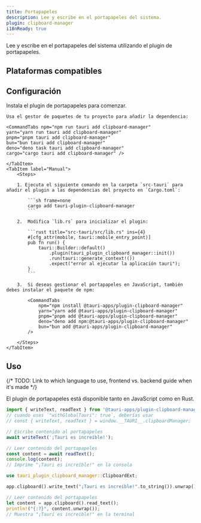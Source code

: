 ```yaml
---
title: Portapapeles
description: Lee y escribe en el portapapeles del sistema.
plugin: clipboard-manager
i18nReady: true
---
```




<PluginLinks plugin={frontmatter.plugin} />

Lee y escribe en el portapapeles del sistema utilizando el plugin de portapapeles.

## Plataformas compatibles

<Compatibility plugin={frontmatter.plugin} />

## Configuración

Instala el plugin de portapapeles para comenzar.

<Tabs>
    <TabItem label="Automático">

    Usa el gestor de paquetes de tu proyecto para añadir la dependencia:

    <CommandTabs npm="npm run tauri add clipboard-manager"
    yarn="yarn run tauri add clipboard-manager"
    pnpm="pnpm tauri add clipboard-manager"
    bun="bun tauri add clipboard-manager"
    deno="deno task tauri add clipboard-manager"
    cargo="cargo tauri add clipboard-manager" />

    </TabItem>
    <TabItem label="Manual">
        <Steps>

        1. Ejecuta el siguiente comando en la carpeta `src-tauri` para añadir el plugin a las dependencias del proyecto en `Cargo.toml`:

            ```sh frame=none
            cargo add tauri-plugin-clipboard-manager
            ```

        2.  Modifica `lib.rs` para inicializar el plugin:

            ```rust title="src-tauri/src/lib.rs" ins={4}
            #[cfg_attr(mobile, tauri::mobile_entry_point)]
            pub fn run() {
                tauri::Builder::default()
                    .plugin(tauri_plugin_clipboard_manager::init())
                    .run(tauri::generate_context!())
                    .expect("error al ejecutar la aplicación tauri");
            }
            ```

        3.  Si deseas gestionar el portapapeles en JavaScript, también debes instalar el paquete de npm:

            <CommandTabs
                npm="npm install @tauri-apps/plugin-clipboard-manager"
                yarn="yarn add @tauri-apps/plugin-clipboard-manager"
                pnpm="pnpm add @tauri-apps/plugin-clipboard-manager"
                deno="deno add npm:@tauri-apps/plugin-clipboard-manager"
                bun="bun add @tauri-apps/plugin-clipboard-manager"
            />

        </Steps>
    </TabItem>

</Tabs>

## Uso

{/* TODO: Link to which language to use, frontend vs. backend guide when it's made */}

El plugin de portapapeles está disponible tanto en JavaScript como en Rust.

<Tabs syncKey="lang">
<TabItem label="JavaScript">

```javascript
import { writeText, readText } from '@tauri-apps/plugin-clipboard-manager';
// cuando uses `"withGlobalTauri": true`, deberías usar
// const { writeText, readText } = window.__TAURI__.clipboardManager;

// Escribe contenido al portapapeles
await writeText('¡Tauri es increíble!');

// Leer contenido del portapapeles
const content = await readText();
console.log(content);
// Imprime "¡Tauri es increíble!" en la consola
```

</TabItem>
<TabItem label="Rust">

```rust
use tauri_plugin_clipboard_manager::ClipboardExt;

app.clipboard().write_text("¡Tauri es increíble!".to_string()).unwrap();

// Leer contenido del portapapeles
let content = app.clipboard().read_text();
println!("{:?}", content.unwrap());
// Muestra "¡Tauri es increíble!" en la terminal


```

</TabItem>
</Tabs>

<PluginPermissions plugin={frontmatter.plugin} />
